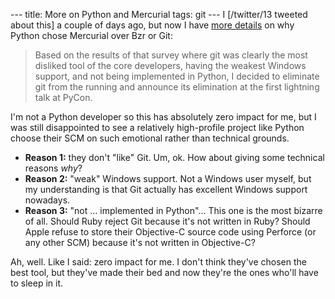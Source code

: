 ---
title: More on Python and Mercurial
tags: git
---
I [/twitter/13 tweeted about this] a couple of days ago, but now I have [http://sayspy.blogspot.com/2009/03/why-python-is-switching-to-mercurial.html more details] on why Python chose Mercurial over Bzr or Git:

<blockquote>Based on the results of that survey where git was clearly the most disliked tool of the core developers, having the weakest Windows support, and not being implemented in Python, I decided to eliminate git from the running and announce its elimination at the first lightning talk at PyCon.</blockquote>

I'm not a Python developer so this has absolutely zero impact for me, but I was still disappointed to see a relatively high-profile project like Python choose their SCM on such emotional rather than technical grounds.

* '''Reason 1:''' they don't "like" Git. Um, ok. How about giving some technical reasons ''why''?
* '''Reason 2:''' "weak" Windows support. Not a Windows user myself, but my understanding is that Git actually has excellent Windows support nowadays.
* '''Reason 3:''' "not ... implemented in Python"... This one is the most bizarre of all. Should Ruby reject Git because it's not written in Ruby? Should Apple refuse to store their Objective-C source code using Perforce (or any other SCM) because it's not written in Objective-C?

Ah, well. Like I said: zero impact for me. I don't think they've chosen the best tool, but they've made their bed and now they're the ones who'll have to sleep in it.
